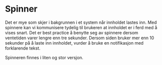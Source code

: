 
<Meta of={SpinnerStories} />

# Spinner

Det er mye som skjer i bakgrunnen i et system når innholdet lastes inn. Med spinnere kan vi kommunisere tydelig til
brukeren at innholdet er i ferd med å vises snart. Det er best practice å benytte seg av spinnere dersom ventetiden
varer lengre enn tre sekunder. Dersom siden bruker mer enn 10 sekunder på å laste inn innholdet, vurder å bruke en
notifikasjon med forklarende tekst.

Spinneren finnes i liten og stor versjon.

<Canvas of={SpinnerStories.Standard} />
<Canvas of={SpinnerStories.Large} />
<Controls of={SpinnerStories.Standard} />

